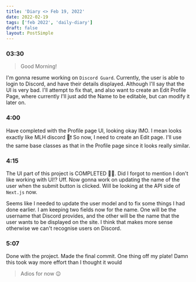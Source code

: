 ```yaml
---
title: 'Diary <> Feb 19, 2022'
date: 2022-02-19
tags: ['feb 2022', 'daily-diary']
draft: false
layout: PostSimple
---
```


### 03:30

> Good Morning!

I'm gonna resume working on `Discord Guard`. Currently, the user is able to login to Discord, and have their details displayed. Although I'll say that the UI is very bad. I'll attempt to fix that, and also want to create an Edit Profile Page, where currently I'll just add the Name to be editable, but can modify it later on.

### 4:00

Have completed with the Profile page UI, looking okay IMO. I mean looks exactly like MLH discord 😬❗️ So now, I need to create an Edit page. I'll use the same base classes as that in the Profile page since it looks really similar. 

### 4:15

The UI part of this project is COMPLETED 😮‍💨. Did I forgot to mention I don't like working with UI⁉️ Uff. Now gonna work on updating the name of the user when the submit button is clicked. Will be looking at the API side of `Next.js` now.

Seems like I needed to update the user model and to fix some things I had done earlier. I am keeping two fields now for the name. One will be the username that Discord provides, and the other will be the name that the user wants to be displayed on the site. I think that makes more sense otherwise we can't recognise users on Discord. 

### 5:07
Done with the project. Made the final commit. One thing off my plate! Damn this took way more effort than I thought it would

> Adios for now 😉